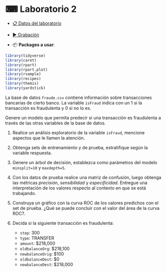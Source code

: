 # &#9000; Laboratorio 2 {-}

* <a href="data/fraude.csv" target="_blank">&#128203; Datos del laboratorio</a>
* <a href="https://www.google.cl" target="_blank">&#9654; Grabación</a>

* &#128230; **Packages a usar**:

```r
library(tidyverse)
library(caret)
library(rpart)
library(rpart.plot)
library(rsample)
library(recipes)
library(themis)
library(yardstick)
```


La base de datos `fraude.csv` contiene información sobre transacciones bancarias de cierto banco. La variable `isFraud` indica con un 1 si la transacción es fraudulenta y 0 si no lo es.

Genere un modelo que permita predecir si una transacción es fraudulenta a través de las otras variables de la base de datos.

1. Realice un análisis exploratorio de la variable `isFraud`, mencione aspectos que le llamen la atención.

2. Obtenga sets de entrenamiento y de prueba, estratifique según la variable respuesta.

3. Genere un árbol de decisión, establezca como parámetros del modelo `minsplit=10` y `maxdepth=5`.

4. Con los datos de prueba realice una matriz de confusión, luego obtenga las métricas *precisión*, *sensibilidad* y *especificidad*. Entregue una interpretación de los valores respecto al contexto en que se está trabajando.

5. Construya un gráfico con la curva ROC de los valores predichos con el set de prueba. ¿Qué se puede concluir con el valor del área de la curva ROC?.

6. Decida si la siguiente transacción es fraudulenta:
    * `step`: 300
    * `type`: TRANSFER
    * `amount`: $218,000
    * `oldbalanceOrg`: $218,100
    * `newbalanceOrig`: $100
    * `oldbalanceDest`: $0
    * `newbalanceDest`: $218,000
